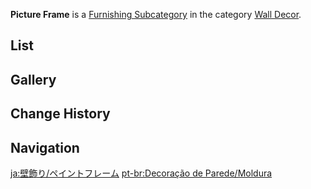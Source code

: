 {{Terminology Infobox
|title        = Picture Frame
|image        = Icon Housing Wall Decor Picture Frame.png
|type         = Item Groups
|type2        = Furnishing Subcategories
|type3        = Interior Furnishings
|type4        = Wall Decor
}}
'''Picture Frame''' is a [[Furnishing Subcategory]] in the category [[Wall Decor]].

==List==
{{Furnishings by Category Table|Wall Decor Picture Frame|nocategory=1|version=1}}

==Gallery==
{{Furnishings by Category Gallery|Wall Decor Picture Frame}}

==Change History==
{{Change History|2.3}}

==Navigation==
{{Furnishing Navbox|interior}}

[[Category:Wall Decor Picture Frame| ]]

[[ja:壁飾り/ペイントフレーム]]
[[pt-br:Decoração de Parede/Moldura]]